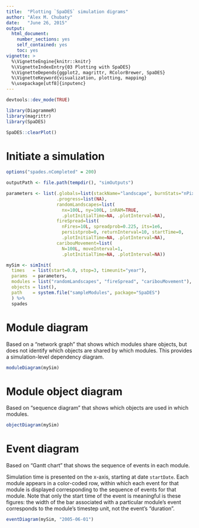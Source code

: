 ```yaml
---
title:  "Plotting `SpaDES` simulation digrams"
author: "Alex M. Chubaty"
date:   "June 26, 2015"
output:
  html_document:
    number_sections: yes
    self_contained: yes
    toc: yes
vignette: >
  %\VignetteEngine{knitr::knitr}
  %\VignetteIndexEntry{03 Plotting with SpaDES}
  %\VignetteDepends{ggplot2, magrittr, RColorBrewer, SpaDES}
  %\VignetteKeyword{visualization, plotting, mapping}
  %\usepackage[utf8]{inputenc}
---
```


```r
devtools::dev_mode(TRUE)

library(DiagrammeR)
library(magrittr)
library(SpaDES)

SpaDES::clearPlot()
```
# Initiate a simulation

```r
options("spades.nCompleted" = 200)

outputPath <- file.path(tempdir(), "simOutputs")

parameters <- list(.globals=list(stackName="landscape", burnStats="nPixelsBurned"),
                   .progress=list(NA),
                   randomLandscapes=list(
                     nx=100L, ny=100L, inRAM=TRUE,
                     .plotInitialTime=NA, .plotInterval=NA),
                   fireSpread=list(
                     nFires=10L, spreadprob=0.225, its=1e6,
                     persistprob=0, returnInterval=10, startTime=0,
                     .plotInitialTime=NA, .plotInterval=NA),
                   caribouMovement=list(
                     N=100L, moveInterval=1,
                     .plotInitialTime=NA, .plotInterval=NA))

mySim <- simInit(
  times   = list(start=0.0, stop=3, timeunit="year"),
  params  = parameters,
  modules = list("randomLandscapes", "fireSpread", "caribouMovement"),
  objects = list(), 
  path    = system.file("sampleModules", package="SpaDES")
  ) %>% 
  spades
```

# Module diagram

Based on a "network graph" that shows which modules share objects, but does not identify which objects are shared by which modules. This provides a simulation-level dependency diagram.

```r
moduleDiagram(mySim)
```

# Module object diagram

Based on "sequence diagram" that shows which objects are used in which modules.

```r
objectDiagram(mySim)
```

# Event diagram

Based on "Gantt chart" that shows the sequence of events in each module.

Simulation time is presented on the x-axis, starting at date `startDate`.
Each module appears in a color-coded row, within which each event for that module is displayed corresponding to the sequence of events for that module.
Note that only the start time of the event is meaningful is these figures: the width of the bar associated with a particular module's event corresponds to the module's timestep unit, not the event's "duration".

```r
eventDiagram(mySim, "2005-06-01")
```
